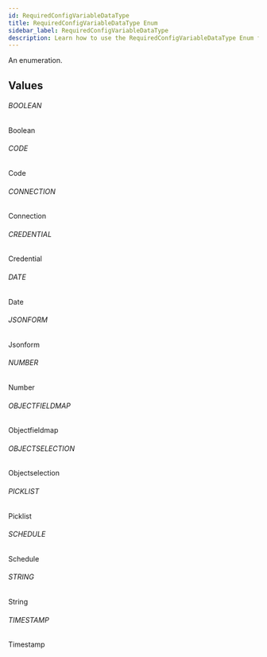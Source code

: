 ```yaml
---
id: RequiredConfigVariableDataType
title: RequiredConfigVariableDataType Enum
sidebar_label: RequiredConfigVariableDataType
description: Learn how to use the RequiredConfigVariableDataType Enum for 's API.
---
```


An enumeration.

## Values

###### BOOLEAN

Boolean

###### CODE

Code

###### CONNECTION

Connection

###### CREDENTIAL

Credential

###### DATE

Date

###### JSONFORM

Jsonform

###### NUMBER

Number

###### OBJECTFIELDMAP

Objectfieldmap

###### OBJECTSELECTION

Objectselection

###### PICKLIST

Picklist

###### SCHEDULE

Schedule

###### STRING

String

###### TIMESTAMP

Timestamp
